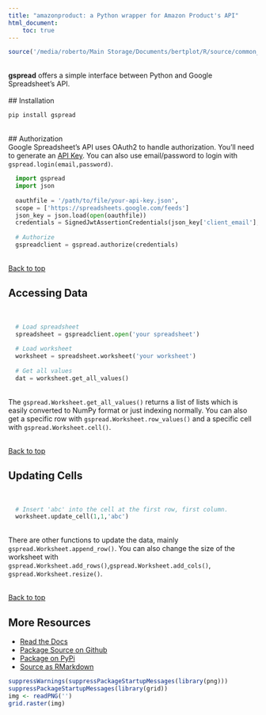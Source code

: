 ```yaml
---
title: "amazonproduct: a Python wrapper for Amazon Product's API"
html_document:
    toc: true
---
```


```r
source('/media/roberto/Main Storage/Documents/bertplot/R/source/common_rmd_options.R')
```
<br>
**gspread** offers a simple interface between Python and Google Spreadsheet's API.  
<br>
## Installation
<br>
```python
pip install gspread
```
<br>
## Authorization
<br>
Google Spreadsheet's API uses OAuth2 to handle authorization.  You'll need to generate an [API Key](https://console.developers.google.com/).  You can also use email/password to login with `gspread.login(email,password)`.
<br>
```python
  import gspread
  import json
  
  oauthfile = '/path/to/file/your-api-key.json',                  
  scope = ['https://spreadsheets.google.com/feeds']
  json_key = json.load(open(oauthfile))
  credentials = SignedJwtAssertionCredentials(json_key['client_email'], json_key['private_key'], scope)
  
  # Authorize
  gspreadclient = gspread.authorize(credentials)
```
<br>
<a href="#top">Back to top</a>
<br>

## Accessing Data
<br>
```python
  # Load spreadsheet
  spreadsheet = gspreadclient.open('your spreadsheet')
  
  # Load worksheet
  worksheet = spreadsheet.worksheet('your worksheet')
  
  # Get all values
  dat = worksheet.get_all_values()
```
<br>
The `gspread.Worksheet.get_all_values()` returns a list of lists which is easily converted to NumPy format or just indexing normally.  You can also get a specific row with `gspread.Worksheet.row_values()` and a specific cell with `gspread.Worksheet.cell()`.

<br>
<a href="#top">Back to top</a>
<br>

## Updating Cells
<br>
```python
  # Insert 'abc' into the cell at the first row, first column.
  worksheet.update_cell(1,1,'abc')
```
<br>
There are other functions to update the data, mainly `gspread.Worksheet.append_row()`.  You can also change the size of the worksheet with `gspread.Worksheet.add_rows()`,`gspread.Worksheet.add_cols()`, `gspread.Worksheet.resize()`.

<br>
<a href="#top">Back to top</a>
<br>

## More Resources
- [Read the Docs](https://gspread.readthedocs.org/en/latest/)
- [Package Source on Github](https://github.com/burnash/gspread)
- [Package on PyPi](https://pypi.python.org/pypi/gspread)
- [Source as RMarkdown](https://github.com/rweyant/bertplot/)

```r
suppressWarnings(suppressPackageStartupMessages(library(png)))
suppressPackageStartupMessages(library(grid))
img <- readPNG('')
grid.raster(img)
```
